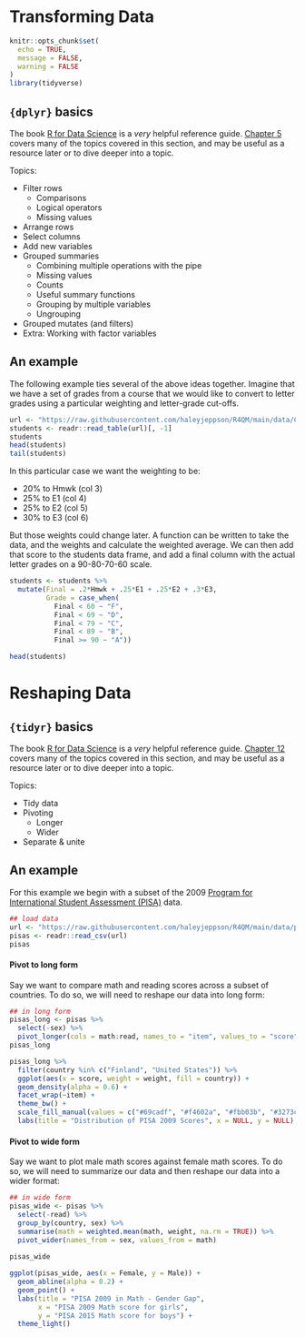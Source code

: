 # Transforming Data

```r
knitr::opts_chunk$set(
  echo = TRUE,
  message = FALSE,
  warning = FALSE
)
library(tidyverse)
```

## `{dplyr}` basics {-}

The book [R for Data Science](https://r4ds.had.co.nz/) is a *very* helpful reference guide. [Chapter 5](https://r4ds.had.co.nz/transform.html) covers many of the topics covered in this section, and may be useful as a resource later or to dive deeper into a topic. 

Topics:

- Filter rows
  - Comparisons
  - Logical operators
  - Missing values
- Arrange rows
- Select columns
- Add new variables 
- Grouped summaries
  - Combining multiple operations with the pipe
  - Missing values
  - Counts
  - Useful summary functions
  - Grouping by multiple variables
  - Ungrouping
- Grouped mutates (and filters)
- Extra: Working with factor variables


<!--
## Filter rows

- Comparisons
- Logical operators
- Missing values


## Arrange rows

## Select columns

## Add new variables 


##  Grouped summaries

- Combining multiple operations with the pipe
- Missing values
- Counts
- Useful summary functions
- Grouping by multiple variables
- Ungrouping


## Grouped mutates (and filters)



-->









## An example

The following example ties several of the above ideas together. Imagine that we have a set of grades from a course that we would like to convert to letter grades using a particular weighting and letter-grade cut-offs.

```r
url <- "https://raw.githubusercontent.com/haleyjeppson/R4QM/main/data/CourseData.txt"
students <- readr::read_table(url)[, -1]
students
head(students)
tail(students)
```

In this particular case we want the weighting to be:

- 20% to Hmwk (col 3)
- 25% to E1 (col 4)
- 25% to E2 (col 5)
- 30% to E3 (col 6)

But those weights could change later. A function can be written to take the data, and the weights and calculate the weighted average. We can then add that score to the students data frame, and add a final column with the actual letter grades on a 90-80-70-60 scale.

```r
students <- students %>% 
  mutate(Final = .2*Hmwk + .25*E1 + .25*E2 + .3*E3,
         Grade = case_when(
           Final < 60 ~ "F",
           Final < 69 ~ "D",
           Final < 79 ~ "C",
           Final < 89 ~ "B",
           Final >= 90 ~ "A"))

head(students)
```


<!-- ## Extra: Working with factor variables -->





# Reshaping Data

## `{tidyr}` basics {-}

The book [R for Data Science](https://r4ds.had.co.nz/) is a *very* helpful reference guide. [Chapter 12](https://r4ds.had.co.nz/tidy-data.html) covers many of the topics covered in this section, and may be useful as a resource later or to dive deeper into a topic. 

Topics:

- Tidy data
- Pivoting
  - Longer
  - Wider
- Separate & unite



## An example

For this example we begin with a subset of the 2009 [Program for International Student Assessment (PISA)](https://nces.ed.gov/surveys/pisa/) data. 

```r
## load data
url <- "https://raw.githubusercontent.com/haleyjeppson/R4QM/main/data/pisas09_subset.csv"
pisas <- readr::read_csv(url)
pisas
```

#### Pivot to long form {-}

Say we want to compare math and reading scores across a subset of countries. To do so, we will need to reshape our data into long form:

```r
## in long form
pisas_long <- pisas %>% 
  select(-sex) %>% 
  pivot_longer(cols = math:read, names_to = "item", values_to = "score")
pisas_long

pisas_long %>% 
  filter(country %in% c("Finland", "United States")) %>%
  ggplot(aes(x = score, weight = weight, fill = country)) +
  geom_density(alpha = 0.6) +
  facet_wrap(~item) +
  theme_bw() +
  scale_fill_manual(values = c("#69cadf", "#f4602a", "#fbb03b", "#3273c2")[c(3,1)]) +
  labs(title = "Distribution of PISA 2009 Scores", x = NULL, y = NULL)
```

#### Pivot to wide form {-}

Say we want to plot male math scores against female math scores. To do so, we will need to summarize our data and then reshape our data into a wider format:

```r
## in wide form
pisas_wide <- pisas %>% 
  select(-read) %>% 
  group_by(country, sex) %>% 
  summarise(math = weighted.mean(math, weight, na.rm = TRUE)) %>% 
  pivot_wider(names_from = sex, values_from = math) 
  
pisas_wide

ggplot(pisas_wide, aes(x = Female, y = Male)) +
  geom_abline(alpha = 0.2) +
  geom_point() +
  labs(title = "PISA 2009 in Math - Gender Gap",
       x = "PISA 2009 Math score for girls",
       y = "PISA 2015 Math score for boys") +
  theme_light()
```

